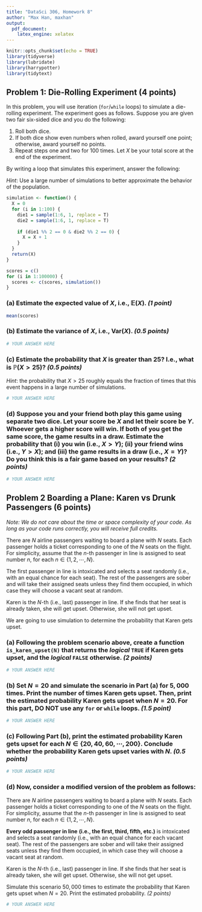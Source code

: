 ```yaml
---
title: "DataSci 306, Homework 8"
author: "Max Han, maxhan"
output:
  pdf_document:
    latex_engine: xelatex
---
```


```r
knitr::opts_chunk$set(echo = TRUE)
library(tidyverse)
library(lubridate)
library(harrypotter)
library(tidytext)
```



## Problem 1: Die-Rolling Experiment (4 points)
In this problem, you will use iteration (`for`/`while` loops) to simulate a die-rolling experiment. The experiment goes as follows. Suppose you are given two fair six-sided dice and you do the following:

1.  Roll both dice.
2. If both dice show even numbers when rolled, award yourself one point; otherwise, award yourself no points.
3.  Repeat steps one and two for 100 times. Let $X$ be your total score at the end of the experiment.

By writing a loop that simulates this experiment, answer the following:

*Hint*: Use a large number of simulations to better approximate the behavior of the population.

```r
simulation <- function() {
  X = 0
  for (i in 1:100) {
    die1 = sample(1:6, 1, replace = T)
    die2 = sample(1:6, 1, replace = T)
    
    if (die1 %% 2 == 0 & die2 %% 2 == 0) {
      X = X + 1
    }
  }
  return(X)
}
```

```r
scores = c()
for (i in 1:100000) {
  scores <- c(scores, simulation())
}
```
 

### (a) Estimate the expected value of $X$, i.e., $\mathbb{E}(X)$. *(1 point)*
```r
mean(scores)
```

### (b) Estimate the variance of $X$, i.e., $\textrm{Var}(X)$.  *(0.5 points)*
```r
# YOUR ANSWER HERE

```

### (c) Estimate the probability that $X$ is greater than 25? I.e., what is $\mathbb{P}(X>25)$? *(0.5 points)*
*Hint*: the probability that $X>25$ roughly equals the fraction of times that this event happens in a large number of simulations.
```r
# YOUR ANSWER HERE

```

### (d) Suppose you and your friend both play this game using separate two dice. Let your score be $X$ and let their score be $Y$. Whoever gets a higher score will win. If both of you get the same score, the game results in a draw. Estimate the probability that (i) you win (i.e., $X > Y$); (ii) your friend wins (i.e., $Y > X$); and (iii) the game results in a draw (i.e., $X = Y$)? Do you think this is a fair game based on your results? *(2 points)*
```r
# YOUR ANSWER HERE

```




## Problem 2 Boarding a Plane: Karen vs Drunk Passengers (6 points)

*Note: We do not care about the time or space complexity of your code. As long as your code runs correctly, you will receive full credits.*

There are $N$ airline passengers waiting to board a plane with $N$ seats. Each passenger holds a ticket corresponding to one of the $N$ seats on the flight. For simplicity, assume that the $n$-th passenger in line is assigned to seat number $n$, for each $n \in \{1,2,\cdots,N\}$.

The first passenger in line is intoxicated and selects a seat randomly (i.e., with an equal chance for each seat). The rest of the passengers are sober and will take their assigned seats unless they find them occupied, in which case they will choose a vacant seat at random.

Karen is the $N$-th (i.e., last) passenger in line. If she finds that her seat is already taken, she will get upset. Otherwise, she will not get upset.

We are going to use simulation to determine the probability that Karen gets upset.


### (a) Following the problem scenario above, create a function `is_karen_upset(N)` that returns the *logical* `TRUE` if Karen gets upset, and the *logical* `FALSE` otherwise. *(2 points)*

```r
# YOUR ANSWER HERE

```

### (b) Set $N = 20$ and simulate the scenario in Part (a) for $5,000$ times. Print the number of times Karen gets upset. Then, print the estimated probability Karen gets upset when $N = 20$. For this part, DO NOT use any `for` or `while` loops. *(1.5 point)*

```r
# YOUR ANSWER HERE

```

### (c) Following Part (b), print the estimated probability Karen gets upset for each $N \in \{20, 40, 60, \cdots, 200\}$. Conclude whether the probability Karen gets upset varies with $N$. *(0.5 points)*

```r
# YOUR ANSWER HERE
```

### (d) Now, consider a modified version of the problem as follows:
There are $N$ airline passengers waiting to board a plane with $N$ seats. Each passenger holds a ticket corresponding to one of the $N$ seats on the flight. For simplicity, assume that the $n$-th passenger in line is assigned to seat number $n$, for each $n \in \{1,2,\cdots,N\}$.

**Every odd passenger in line** **(i.e., the first, third, fifth, etc.)** is intoxicated and selects a seat randomly (i.e., with an equal chance for each vacant seat). The rest of the passengers are sober and will take their assigned seats unless they find them occupied, in which case they will choose a vacant seat at random.

Karen is the $N$-th (i.e., last) passenger in line. If she finds that her seat is already taken, she will get upset. Otherwise, she will not get upset.

Simulate this scenario $50,000$ times to estimate the probability that Karen gets upset when $N = 20$. Print the estimated probability.  *(2 points)*

```r
# YOUR ANSWER HERE

```



